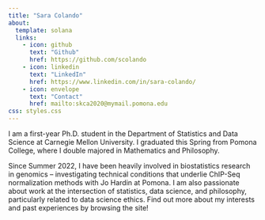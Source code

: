 ```yaml
---
title: "Sara Colando"
about:
  template: solana
  links:
    - icon: github
      text: "Github"
      href: https://github.com/scolando
    - icon: linkedin
      text: "LinkedIn"
      href: https://www.linkedin.com/in/sara-colando/
    - icon: envelope
      text: "Contact"
      href: mailto:skca2020@mymail.pomona.edu
css: styles.css
---
```


I am a first-year Ph.D. student in the Department of Statistics and Data Science at Carnegie Mellon University. I graduated this Spring from Pomona College, where I double majored in Mathematics and Philosophy.

Since Summer 2022, I have been heavily involved in biostatistics research in genomics -- investigating technical conditions that underlie ChIP-Seq normalization methods with Jo Hardin at Pomona. I am also passionate about work at the intersection of statistics, data science, and philosophy, particularly related to data science ethics. Find out more about my interests and past experiences by browsing the site!
